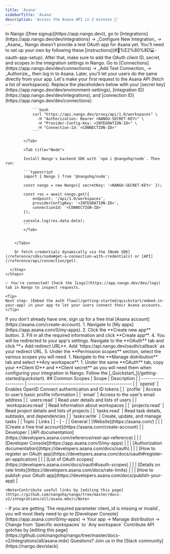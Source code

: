 ```yaml
---
title: 'Asana'
sidebarTitle: 'Asana'
description: 'Access the Asana API in 2 minutes 💨'
---
```


<StatusWidget service="asana" />
<Tabs>
  <Tab title="🚀 Quickstart">
    <Steps>
      <Step title="Create an integration">
        In Nango ([free signup](https://app.nango.dev)), go to [Integrations](https://app.nango.dev/dev/integrations) -> _Configure New Integration_ -> _Asana_. Nango doesn't provide a test OAuth app for Asana yet. You'll need to set up your own by following these [instructions](#🧑%E2%80%8D💻-oauth-app-setup). After that, make sure to add the OAuth client ID, secret, and scopes in the integration settings in Nango.
      </Step>
      <Step title="Authorize Asana">
        Go to [Connections](https://app.nango.dev/dev/connections) -> _Add Test Connection_ -> _Authorize_, then log in to Asana. Later, you'll let your users do the same directly from your app.
      </Step>
      <Step title="Call the Asana API">
        Let's make your first request to the Asana API (fetch a list of workspaces). Replace the placeholders below with your [secret key](https://app.nango.dev/dev/environment-settings), [integration ID](https://app.nango.dev/dev/integrations), and [connection ID](https://app.nango.dev/dev/connections):
        <Tabs>
            <Tab title="cURL">

                ```bash
                curl "https://api.nango.dev/proxy/api/1.0/workspaces" \
                  -H "Authorization: Bearer <NANGO-SECRET-KEY>" \
                  -H "Provider-Config-Key: <INTEGRATION-ID>" \
                  -H "Connection-Id: <CONNECTION-ID>"
                ```

            </Tab>

            <Tab title="Node">

            Install Nango's backend SDK with `npm i @nangohq/node`. Then run:

            ```typescript
            import { Nango } from '@nangohq/node';

            const nango = new Nango({ secretKey: '<NANGO-SECRET-KEY>' });

            const res = await nango.get({
                endpoint: '/api/1.0/workspaces',
                providerConfigKey: '<INTEGRATION-ID>',
                connectionId: '<CONNECTION-ID>'
            });

            console.log(res.data.data);
            ```
            </Tab>


        </Tabs>

        Or fetch credentials dynamically via the [Node SDK](/reference/sdks/node#get-a-connection-with-credentials) or [API](/reference/api/connection/get).

      </Step>
    </Steps>

    ✅ You're connected! Check the [Logs](https://app.nango.dev/dev/logs) tab in Nango to inspect requests.

    <Tip>
    Next step: [Embed the auth flow](/getting-started/quickstart/embed-in-your-app) in your app to let your users connect their Asana accounts.
    </Tip>
  </Tab>
  <Tab title="🧑‍💻 OAuth app setup">
   <Steps>
  <Step title="Create an account">
    If you don't already have one, sign up for a free trial [Asana account](https://asana.com/create-account). 
  </Step>
   <Step title="Create & configure an Asana app">
     1. Navigate to [My apps](https://app.asana.com/0/my-apps).
     2. Click the **Create new app** button.
     3. Fill in all the required information and click **Create app**.
     4. You will be redirected to your app's settings. Navigate to the **OAuth** tab and click **+ Add redirect URL**. Add `https://api.nango.dev/oauth/callback` as your redirect URL.
     5. Under the **Permission scopes** section, select the various scopes you will need.
   </Step>
   <Step title="Change the distribution">
    1. Navigate to the **Manage distribution** tab and select **Any workspace**.
    </Step>
    <Step title="Obtain OAuth credentials">
    1. Under the same **OAuth** tab, copy your **Client ID** and **Client secret** as you will need them when configuring your integration in Nango.
    </Step>
  <Step title="Next">
    Follow the [_Quickstart_](/getting-started/quickstart).
  </Step>
</Steps>
  ## Common Scopes
  | Scope                | Description                                         |
  | -------------------- | --------------------------------------------------- |
  | `openid`           | Enables OpenID Connect authentication and ID tokens |
  | `profile`          | Access to user’s basic profile information          |
  | `email`            | Access to the user’s email address                  |
  | `users:read`      | Read user details and lists of users                |
  | `workspaces:read` | Read information about workspaces                   |
  | `projects:read`   | Read project details and lists of projects          |
  | `tasks:read`      | Read task details, subtasks, and dependencies       |
  | `tasks:write`     | Create, update, and manage tasks                    |

  </Tab>
  <Tab title="🔗 Useful links">
    | Topic | Links |
    | - | - |
    | General | [Website](https://asana.com/) |
    | | [Create a free trial account](https://asana.com/create-account) |
    | Developer | [API documentation](https://developers.asana.com/reference/rest-api-reference) |
    | | [Developer Console](https://app.asana.com/0/my-apps) |
    | | [Authorization documentation](https://developers.asana.com/docs/oauth) |
    | | [How to register an OAuth app](https://developers.asana.com/docs/oauth#register-an-application) |
    | | [List of OAuth scopes](https://developers.asana.com/docs/oauth#oauth-scopes) |
    | | [Details on rate limits](https://developers.asana.com/docs/rate-limits) |
    | | [How to publish your OAuth app](https://developers.asana.com/docs/publish-your-app) |

    <Note>Contribute useful links by [editing this page](https://github.com/nangohq/nango/tree/master/docs-v2/integrations/all/asana.mdx)</Note>
  </Tab>
  <Tab title="🚨 API gotchas">
    - If you are getting `The required parameter client_id is missing or invalid`, you will most likely need to go to [Developer Console](https://app.asana.com/0/my-apps) -> Your app -> Manage distribution -> Change from `Specific workspaces` to `Any workspace`
    <Note>Contribute API gotchas by [editing this page](https://github.com/nangohq/nango/tree/master/docs-v2/integrations/all/asana.mdx)</Note>
  </Tab>
</Tabs>

<Info>
    Questions? Join us in the [Slack community](https://nango.dev/slack).
</Info>

